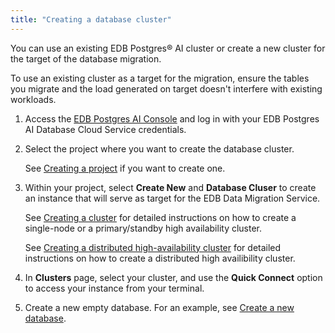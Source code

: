 ```yaml
---
title: "Creating a database cluster"
---
```


You can use an existing EDB Postgres® AI cluster or create a new cluster for the target of the database migration. 

To use an existing cluster as a target for the migration, ensure the tables you migrate and the load generated on target doesn't interfere with existing workloads.

1.  Access the [EDB Postgres AI Console](https://portal.biganimal.com) and log in with your EDB Postgres AI Database Cloud Service credentials.

1.  Select the project where you want to create the database cluster.

    See [Creating a project](/biganimal/latest/administering_cluster/projects/#creating-a-project) if you want to create one.

1.  Within your project, select **Create New** and **Database Cluser** to create an instance that will serve as target for the EDB Data Migration Service.

    See [Creating a cluster](/biganimal/release/getting_started/creating_a_cluster/) for detailed instructions on how to create a single-node or a primary/standby high availability cluster.

    See [Creating a distributed high-availability cluster](/biganimal/latest/getting_started/creating_a_cluster/creating_a_dha_cluster/) for detailed instructions on how to create a distributed high availibility cluster.

1.  In **Clusters** page, select your cluster, and use the **Quick Connect** option to access your instance from your terminal.

1.  Create a new empty database. For an example, see [Create a new database](/biganimal/latest/free_trial/quickstart/#create-a-new-database).
